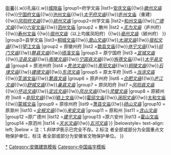 {{Navbox
|name=安徽省境内的孔庙
|title=[[安徽省孔庙列表|安徽省境内的孔庙]]
|style = text-align:left;
|groupstyle = width:7em;text-align:center;
|image=[[File:Jixi Confucian Temple, Anhui 27 2015-01.JPG|200px]]
|above=安徽古代城市史系列：[[Template:安徽省境内的古城墙|城墙]]{{.w}}[[Template:安徽省境内的古衙署|衙署]]{{.w}}孔庙{{.w}}[[Template:安徽省境内的城隍庙|城隍庙]]
|group1=府学文庙
|list1=[[安庆文庙]]<sup>{{font|color=#2A52BE|省}}</sup>{{!w}}''[[徽州文庙]]''{{!w}}[[宁国府文庙]]{{!w}}[[池州文庙]]{{!w}}''[[太平府文庙]]''{{!w}}[[庐州文庙]]（重建）{{!w}}''[[凤阳府文庙]]''{{!w}}''[[颍州文庙]]''
|group2=州学文庙
|list2={{Navbox subgroup
|groupstyle=font-weight:normal;
|group1 = 直隶州
|list1 =''[[滁州文庙]]''{{!w}}[[和县文庙|和州文庙]]{{!w}}''[[广德文庙]]''{{!w}}[[六安文庙]]{{!w}}[[泗县文庙|泗州文庙]]<sup>{{font|color=#2A52BE|省}}</sup>
|group2 = 散州
|list2 =''[[无为文庙]]''（庐州府）{{!w}}[[寿县孔庙|寿州文庙]]<sup>{{font|color=#FF7300|国}}</sup> {{!w}}''[[宿州文庙]]''（以上均属凤阳府）{{!w}}''[[亳州文庙]]''（颍州府）
}}
|group3=县学文庙
|list3={{Navbox subgroup
|groupstyle=font-weight:normal;
|group1 = 原安庆府
|list1 = ''[[怀宁文庙]]''{{!w}}[[桐城文庙]]<sup>{{font|color=#FF7300|国}}</sup>{{!w}}''[[潜山文庙]]''{{!w}}''[[太湖文庙]]''{{!w}}''[[宿松文庙]]''{{!w}}[[望江文庙]]<sup>{{font|color=#2A52BE|省}}</sup>
|group2 = 原徽州府
|list2 =[[歙县文庙]]<sup>{{font|color=#2A52BE|省}}</sup>{{!w}}''[[休宁文庙]]''{{!w}}''[[祁门文庙]]''{{!w}}''[[黟县文庙]]''{{!w}}[[绩溪文庙]]<sup>{{font|color=#FF7300|国}}</sup>
|group3 = 原宁国府
|list3 =''[[宣城文庙]]''{{!w}}''[[泾县文庙]]''{{!w}}''[[南陵文庙]]''{{!w}}''[[宁国文庙|宁国县文庙]]''{{!w}}[[旌德文庙]]<sup>{{font|color=#FF7300|国}}</sup>{{!w}}''[[黄山文庙|太平县文庙]]''
|group4 = 原池州府
|list4 =''[[贵池文庙]]''{{!w}}''[[青阳文庙]]''{{!w}}''[[铜陵文庙]]''{{!w}}''[[石埭文庙]]''{{!w}}''[[建德文庙]]''<sup>{{font|color=#2A52BE|省}}</sup>{{!w}}''[[东流文庙]]''
|group5 = 原太平府
|list5 =''[[当涂文庙]]''{{!w}}[[芜湖文庙]]<sup>{{font|color=#2A52BE|省}}</sup>{{!w}}''[[繁昌文庙]]''
|group6 = 原庐州府
|list6 =''[[合肥文庙]]''{{!w}}''[[庐江文庙]]''{{!w}}''[[舒城文庙]]''{{!w}}''[[巢县文庙]]''
|group7 = 原凤阳府
|list7 =''[[凤阳县文庙]]''{{!w}}''[[怀远文庙]]''{{!w}}''[[定远文庙]]''{{!w}}''[[凤台文庙]]''{{!w}}''[[灵璧文庙]]''
|group8 = 原颍州府
|list8 =''[[阜阳文庙]]''{{!w}}[[颍上文庙]]{{!w}}[[霍邱文庙]]<sup>{{font|color=#2A52BE|省}}</sup>{{!w}}''[[涡阳文庙]]''{{!w}}[[太和文庙]]<sup>{{font|color=#2A52BE|省}}</sup>{{!w}}[[蒙城文庙]]<sup>{{font|color=#2A52BE|省}}</sup>
|group9 = 原徐州府
|list9 =[[萧县文庙]]<sup>{{font|color=#2A52BE|省}}</sup>{{!w}}''[[砀山文庙]]''
|group10 = 原滁州
|list10 =''[[全椒文庙]]''{{!w}}''[[来安文庙]]''
|group11 = 原和州
|list11 =''[[含山文庙]]''
|group12 =原广德州
|list12 =''[[郎溪文庙|建平文庙]]''
|group13 =原六安州
|list13 =[[霍山文庙]]<sup>{{font|color=#2A52BE|省}}</sup>
|group14 =原泗州
|list14 =''[[天长文庙]]''{{!w}}''[[五河文庙]]''
}}
|belowstyle= text-align: left;
|below = 注：1.''斜体字''表示已完全不存。2.标注 <sup>{{font|color=#FF7300|国}}</sup> 者全部或部分为全国重点文物保护单位，标注 <sup>{{font|color=#2A52BE|省}}</sup> 者全部或部分为安徽省文物保护单位。
}}
<noinclude>
[[Category:安徽孔庙|*]]
[[Category:安徽建筑模板]]
[[Category:中国庙宇模板]]
</noinclude>